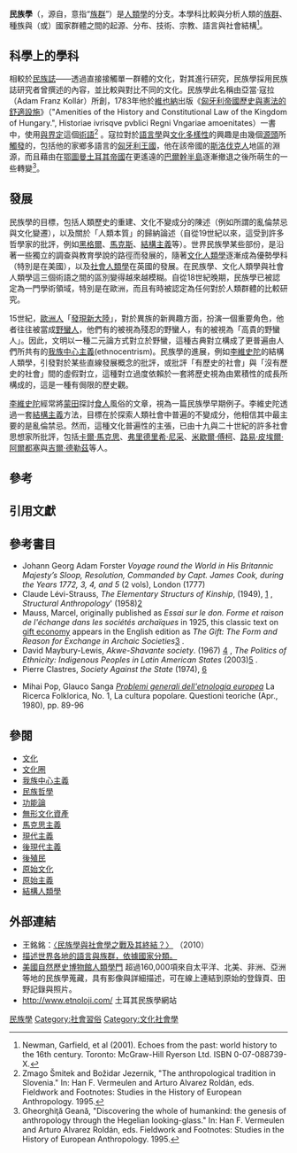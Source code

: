 {{Anthropology sidebar}}

'''民族學'''（{{lang-en|Ethnology}}，源自{{lang-el|ἔθνος}}，意指“[[族群|族群]]”）是[[人類學|人類學]]的分支。本學科比較與分析人類的[[族群|族群]]、種族與（或）國家群體之間的起源、分布、技術、宗教、語言與社會結構<ref>Newman, Garfield, et al (2001). Echoes from the past: world history to the 16th century. Toronto: McGraw-Hill Ryerson Ltd. ISBN 0-07-088739-X. </ref>。

== 科學上的學科 ==
相較於[[民族誌|民族誌]]——透過直接接觸單一群體的文化，對其進行研究，民族學採用民族誌研究者曾撰述的內容，並比較與對比不同的文化。民族學此名稱由亞當·寇拉（Adam Franz Kollár）所創，1783年他於[[維也納|維也納]]出版《[[匈牙利帝國歷史與憲法的舒適設施|匈牙利帝國歷史與憲法的舒適設施]]》（"Amenities of the History and Constitutional Law of the Kingdom of Hungary.", Historiae ivrisqve pvblici Regni Vngariae amoenitates）一書中，使用[[與界定|與界定]]這個[[術語|術語]]<ref>Zmago Šmitek and Božidar Jezernik, "The anthropological tradition in Slovenia." In: Han F. Vermeulen and Arturo Alvarez Roldán, eds. Fieldwork and Footnotes: Studies in the History of European Anthropology. 1995. 
</ref> 。寇拉對於[[語言學|語言學]]與[[文化多樣性|文化多樣性]]的興趣是由幾個[[源頭|源頭]]所[[觸發|觸發]]的，包括他的家鄉多語言的[[匈牙利王國|匈牙利王國]]，他在該帝國的[[斯洛伐克人|斯洛伐克人]]地區的淵源，而且藉由在[[鄂圖曼土耳其帝國|鄂圖曼土耳其帝國]]在更遙遠的[[巴爾幹半島|巴爾幹半島]]逐漸撤退之後所萌生的一些轉變<ref>Gheorghiţă Geană, "Discovering the whole of humankind: the genesis of anthropology through the Hegelian looking-glass." In: Han F. Vermeulen and Arturo Alvarez Roldán, eds. Fieldwork and Footnotes: Studies in the History of European Anthropology. 1995. 
</ref>。

== 發展 ==

民族學的目標，包括人類歷史的重建、文化不變成分的陳述（例如所謂的亂倫禁忌與文化變遷），以及關於「人類本質」的歸納論述（自從19世紀以來，這受到許多哲學家的批評，例如[[黑格爾|黑格爾]]、[[馬克斯|馬克斯]]、[[結構主義|結構主義]]等）。世界民族學某些部份，是沿著一些獨立的調查與教育學說的路徑而發展的，隨著[[文化人類學|文化人類學]]逐漸成為優勢學科（特別是在美國），以及[[社會人類學|社會人類學]]在英國的發展。在民族學、文化人類學與社會人類學這三個術語之間的區別變得越來越模糊。自從18世紀晚期，民族學已被認定為一門學術領域，特別是在歐洲，而且有時被認定為任何對於人類群體的比較研究。

15世紀，[[歐洲人|歐洲人]]「[[發現新大陸|發現新大陸]]」，對於異族的新興趣方面，扮演一個重要角色，他者往往被當成[[野蠻人|野蠻人]]，他們有的被視為殘忍的野蠻人，有的被視為「高貴的野蠻人」。因此，文明以一種二元論方式對立於野蠻，這種古典對立構成了更普遍由人們所共有的[[我族中心主義|我族中心主義]](ethnocentrism)。民族學的進展，例如[[李維史陀|李維史陀]]的結構人類學，引發對於某些直線發展概念的批評，或批評「有歷史的社會」與「沒有歷史的社會」間的虛假對立，這種對立過度依賴於一套將歷史視為由累積性的成長所構成的，這是一種有侷限的歷史觀。

[[李維史陀|李維史陀]]經常將[[蒙田|蒙田]]探討[[食人|食人]]風俗的文章，視為一篇民族學早期例子。李維史陀透過一套[[結構主義|結構主義]]方法，目標在於探索人類社會中普遍的不變成分，他相信其中最主要的是亂倫禁忌。然而，這種文化普遍性的主張，已由十九與二十世紀的許多社會思想家所批評，包括[[卡爾·馬克思|卡爾·馬克思]]、[[弗里德里希·尼采|弗里德里希·尼采]]、[[米歇爾·傅柯|米歇爾·傅柯]]、[[路易·皮埃爾·阿爾都塞|路易·皮埃爾·阿爾都塞]]與[[吉爾·德勒茲|吉爾·德勒茲]]等人。

== 參考 ==

== 引用文獻 ==
<references />

== 參考書目 ==

* Johann Georg Adam Forster ''Voyage round the World in His Britannic Majesty’s Sloop, Resolution, Commanded by Capt. James Cook, during the Years 1772, 3, 4, and 5'' (2 vols), London (1777)
* Claude Lévi-Strauss, ''The Elementary Structurs of Kinship'', (1949), [http://www.amazon.com/gp/product/0807046698] {{Wayback|url=http://www.amazon.com/gp/product/0807046698 |date=20200802010458 }}, ''Structural Anthropology''' (1958)[http://www.amazon.com/gp/product/046509516X] {{Wayback|url=http://www.amazon.com/gp/product/046509516X |date=20210211184618 }}
* Mauss, Marcel, originally published as ''Essai sur le don. Forme et raison de l'échange dans les sociétés archaïques'' in 1925, this classic text on [[gift_economy|gift economy]] appears in the English edition as '' The Gift: The Form and Reason for Exchange in Archaic Societies''[http://www.amazon.com/dp/039332043X/] {{Wayback|url=http://www.amazon.com/dp/039332043X/ |date=20200802010508 }}. 
* David Maybury-Lewis, ''Akwe-Shavante society''. (1967) [http://www.amazon.com/gp/product/0195197291] {{Wayback|url=http://www.amazon.com/gp/product/0195197291 |date=20200802010520 }}, ''The Politics of Ethnicity: Indigenous Peoples in Latin American States'' (2003)[http://www.hup.harvard.edu/catalog/MAYPOL.html?show=contents] {{Wayback|url=http://www.hup.harvard.edu/catalog/MAYPOL.html?show=contents |date=20090123035511 }}.
* Pierre Clastres, ''Society Against the State'' (1974), [http://www.amazon.com/gp/product/0942299019] {{Wayback|url=http://www.amazon.com/gp/product/0942299019 |date=20200802010523 }}
* {{it icon}} Mihai Pop, Glauco Sanga ''[http://links.jstor.org/sici?sici=0391-9099%28198004%291%3C89%3APGDE%3E2.0.CO%3B2-O&size=LARGE&origin=JSTOR-enlargePage Problemi generali dell'etnologia europea]'' La Ricerca Folklorica, No. 1, La cultura popolare. Questioni teoriche (Apr., 1980), pp. 89-96


== 參閱 ==
* [[文化|文化]]
* [[文化圈|文化圈]]
* [[我族中心主義|我族中心主義]]
* [[民族哲學|民族哲學]]
* [[功能論|功能論]]
* [[無形文化資產|無形文化資產]]
* [[馬克思主義|馬克思主義]]
* [[現代主義|現代主義]]
* [[後現代主義|後現代主義]]
* [[後殖民|後殖民]]
* [[原始文化|原始文化]]
* [[原始主義|原始主義]]
* [[結構人類學|結構人類學]]

== 外部連結 ==
{{Commons category|Ethnology}}
{{Wikibooks|民族学}}

*王銘銘：[http://www.aisixiang.com/data/43726.html 〈民族學與社會學之戰及其終結？〉] {{Wayback|url=http://www.aisixiang.com/data/43726.html |date=20140714132517 }}（2010）
* [http://www.ethnologue.com/ 描述世界各地的語言與族群，依據國家分類。] {{Wayback|url=http://www.ethnologue.com/ |date=20090903214416 }}
* [http://anthro.amnh.org/anthro.html 美國自然歷史博物館人類學門] {{Wayback|url=http://anthro.amnh.org/anthro.html |date=20110515094246 }} 超過160,000項來自太平洋、北美、非洲、亞洲等地的民族學蒐藏，具有影像與詳細描述，可在線上連結到原始的登錄頁、田野記錄與照片。 
* http://www.etnoloji.com/ {{Wayback|url=http://www.etnoloji.com/ |date=20110201165524 }} 土耳其民族學網站

{{民族}}
{{Authority control}}

[[Category:民族學|]]
[[Category:社會習俗|Category:社會習俗]]
[[Category:文化社會學|Category:文化社會學]]